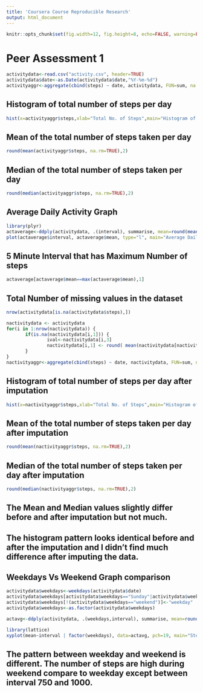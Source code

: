 ```yaml
---
title: 'Coursera Course Reproducible Research'
output: html_document
---
```

```r
knitr::opts_chunk$set(fig.width=12, fig.height=8, echo=FALSE, warning=FALSE, message=FALSE)
```
# Peer Assessment 1
<!--Steps performed
* Read the Activity Monitoring data 
* Converted the date variable type as Date
* Calculated the total number of steps per day using aggregate function
-->
```r
activitydata<-read.csv("activity.csv", header=TRUE)
activitydata$date<-as.Date(activitydata$date,"%Y-%m-%d")
activityaggr<-aggregate(cbind(steps) ~ date, activitydata, FUN=sum, na.rm=TRUE, na.action="na.omit")
```
## Histogram of total number of steps per day  
```r
hist(x=activityaggr$steps,xlab="Total No. of Steps",main="Histogram of Total number of steps taken per day")
```

## Mean of the total number of steps taken per day  
```r
round(mean(activityaggr$steps, na.rm=TRUE),2)
```
## Median of the total number of steps taken per day
```r
round(median(activityaggr$steps, na.rm=TRUE),2)
```
## Average Daily Activity Graph
```r
library(plyr)
actaverage<-ddply(activitydata, .(interval), summarise, mean=round(mean(steps, na.rm=TRUE),2))
plot(actaverage$interval, actaverage$mean, type="l", main="Average Daily Activity Pattern", xlab="Interval", ylab="Average No. of Steps")
```

## 5 Minute Interval that has Maximum Number of steps 
```r
actaverage[actaverage$mean==max(actaverage$mean),1]
```

## Total Number of missing values in the dataset
```r
nrow(activitydata[is.na(activitydata$steps),])
```
<!--
Steps used for imputation
1. Iterate thru each row in activitydata
2. Check if the step value is NA
3. If it is true, then calculate the average for that interval for all the days and assign that value to it
-->
```r
nactivitydata <- activitydata
for(i in 1:nrow(nactivitydata)) {
       if(is.na(nactivitydata[i,1])) {
               ival<-nactivitydata[i,3]
               nactivitydata[i,1] <- round( mean(nactivitydata[nactivitydata$interval == ival,1],na.rm=TRUE),0)
       } 
}
nactivityaggr<-aggregate(cbind(steps) ~ date, nactivitydata, FUN=sum, na.rm=TRUE, na.action="na.omit")
```
## Histogram of total number of steps per day after imputation
```r
hist(x=nactivityaggr$steps,xlab="Total No. of Steps",main="Histogram of Total number of steps taken per day")
```

## Mean of the total number of steps taken per day after imputation 
```r
round(mean(nactivityaggr$steps, na.rm=TRUE),2)
```
## Median of the total number of steps taken per day after imputation
```r
round(median(nactivityaggr$steps, na.rm=TRUE),2)
```

## The Mean and Median values slightly differ before and after imputation but not much.
## The histogram pattern looks identical before and after the imputation and I didn't find much difference after imputing the data.


Weekdays Vs Weekend Graph comparison
---
```r
activitydata$weekdays<-weekdays(activitydata$date)
activitydata$weekdays[activitydata$weekdays=="Sunday"|activitydata$weekdays=="Saturday"]<-"weekend"
activitydata$weekdays[!(activitydata$weekdays=="weekend")]<-"weekday"
activitydata$weekdays<-as.factor(activitydata$weekdays)

actavg<-ddply(activitydata, .(weekdays,interval), summarise, mean=round(mean(steps, na.rm=TRUE),0))

library(lattice)
xyplot(mean~interval | factor(weekdays), data=actavg, pch=19, main="Steps Vs Interval",type="l")
```

## The pattern between weekday and weekend is different. The number of steps are high during weekend compare to weekday except between interval 750 and 1000.